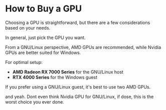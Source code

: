 # How to Buy a GPU

Choosing a GPU is straightforward, but there are a few considerations based on your needs.

In general, just pick the GPU you want. 

From a GNU/Linux perspective, AMD GPUs are recommended, while Nvidia GPUs are better suited for Windows.

For optimal setup:
- **AMD Radeon RX 7000 Series** for the GNU/Linux host
- **RTX 4000 Series** for the Windows guest

If you prefer using a GNU/Linux guest, it's best to use two AMD GPUs.

and yeah. Dont even think Nvidia GPU for GNU/Linux, if dose, this is the worst choice you ever done.
